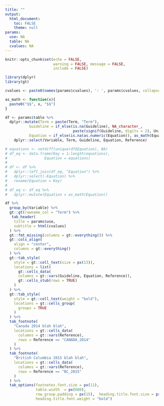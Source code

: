 ```yaml
---
title: ""
output:
  html_document:
    toc: FALSE
    theme: null
params:
  use: NA
  table: NA
  cvalues: NA
---
```

```r
knitr::opts_chunk$set(echo = FALSE, 
                      warning = FALSE, message = FALSE,
                      include = FALSE)

library(dplyr)
library(gt)
```

```r
cvalues <- paste0(names(params$cvalues), ': ', params$cvalues, collapse = "<br>") 
```

```r
as_math <- function(x){
  paste0("$$", x, "$$")
}

df <- params$table %>%
  dplyr::mutate(Term = paste(Term, "Term"),
           Guideline = if_else(is.na(Guideline), NA_character_, 
                               paste(signif(Guideline, digits = 2), Units)),
           Equation = if_else(is.na(as.numeric(Equation)), as_math(Equation), NA_character_)) %>%
    dplyr::select(Variable, Term, Guideline, Equation, Reference)

# equations <- setdiff(unique(df$Equation), NA)
# df_eq <- data.frame(Key = 1:length(equations),
#                 Equation = equations)
# 
# df <- df %>%
#   dplyr::left_join(df_eq, "Equation") %>%
#   dplyr::select(-Equation) %>%
#   rename(Equation = Key)
# 
# df_eq <- df_eq %>%
#   dplyr::mutate(Equation = as_math(Equation))

```
 
 
```r
df %>%
  group_by(Variable) %>% 
  gt::gt(rowname_col = "Term") %>%
   tab_header(
    title = params$use,
    subtitle = html(cvalues)
  ) %>%
  gt::fmt_missing(columns = gt::everything()) %>%
  gt::cols_align(
    align = "center",
    columns = gt::everything()
  ) %>%
  gt::tab_style(
    style = gt::cell_text(size = px(13)),
    locations = list(
      gt::cells_data(
      columns = gt::vars(Guideline, Equation, Reference)),
      gt::cells_stub(rows = TRUE)
    )
  ) %>%
  gt::tab_style(
    style = gt::cell_text(weight = "bold"),
    locations = gt::cells_group(
      groups = TRUE
    )
  ) %>%
  tab_footnote(
    "Canada 2014 blah blah",
    locations = gt::cells_data(
      columns = gt::vars(Reference),
      rows = Reference == "CANADA_2014"
    )
  ) %>%
  tab_footnote(
    "British Columbia 2015 blah blah",
    locations = gt::cells_data(
      columns = gt::vars(Reference),
      rows = Reference == "BC_2015"
    )
  ) %>%
  tab_options(footnotes.font.size = px(11),
              table.width  = px(600),
              row_group.padding = px(15),  heading.title.font.size = px(18),
              heading.title.font.weight = "bold")
```



